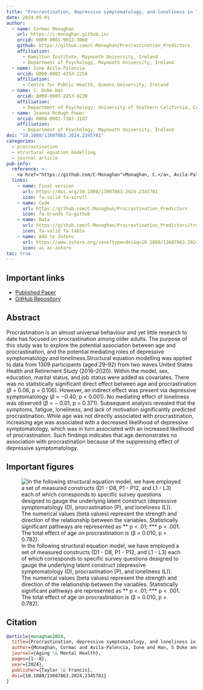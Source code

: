 ```yaml
---
title: "Procrastination, depressive symptomatology, and loneliness in later life"
date: 2024-05-01
author:
  - name: Cormac Monaghan
    url: https://c-monaghan.github.io/
    orcid: 0000-0001-9012-3060
    github: https://github.com/C-Monaghan/Procrastination_Predictors
    affiliation: 
      - Hamilton Institute, Maynooth University, Ireland
      - Department of Psychology, Maynooth University, Ireland
  - name: Ione Avila-Palencia
    orcid: 0000-0002-4353-2256
    affiliation: 
      - Centre for Public Health, Queens University, Ireland
  - name: S. Duke Han
    orcid: 0000-0003-2453-9230
    affiliation: 
      - Department of Psychology, University of Southern California, CA, USA
  - name: Joanna McHugh Power
    orcid: 0000-0002-7387-3107
    affiliation: 
      - Department of Psychology, Maynooth University, Ireland
doi: "10.1080/13607863.2024.2345781"
categories:
  - procrastination
  - structural equation modelling
  - journal article
pub-info:
  reference: >-
    <a href="https://github.com/C-Monaghan">Monaghan, C.</a>, Avila-Palencia, I., Han, S. D., & McHugh Power, J. (2024). Procrastination, depressive symptomatology, and loneliness in later life. <em>Aging & Mental Health, 28</em>(9), 1270–1277. <a href=https://doi.org/10.1080/13607863.2024.2345781><code>10.1080/13607863.2024.2345781</code></a>
  links:
    - name: Final version
      url: https://doi.org/10.1080/13607863.2024.2345781
      icon: fa-solid fa-scroll
    - name: Code
      url: https://github.com/C-Monaghan/Procrastination_Predictors
      icon: fa-brands fa-github
    - name: Data
      url: https://github.com/C-Monaghan/Procrastination_Predictors/tree/main/01__Data
      icon: fa-solid fa-table
    - name: Add to Zotero
      url: https://www.zotero.org/save?type=doi&q=10.1080/13607863.2024.2345781
      icon: ai ai-zotero
toc: true
---
```


## Important links

-   [Published Paper](https://doi.org/10.1080/13607863.2024.2345781){target="_blank"}
-   [GitHub Repository](https://github.com/C-Monaghan/Procrastination_Predictors){target="_blank"}

## Abstract

Procrastination is an almost universal behaviour and yet little research to date has focused on procrastination among older adults. The purpose of this study was to explore the potential association between age and procrastination, and the potential mediating roles of depressive symptomatology and loneliness.Structural equation modelling was applied to data from 1309 participants (aged 29–92) from two waves United States Health and Retirement Study (2016–2020). Within the model, sex, education, marital status, and job status were added as covariates. There was no statistically significant direct effect between age and procrastination ($\beta$ = 0.06, p = 0.106). However, an indirect effect was present via depressive symptomatology ($\beta$ = −0.40, p \< 0.001). No mediating effect of loneliness was observed ($\beta$ = − 0.01, p = 0.371). Subsequent analysis revealed that the symptoms, fatigue, loneliness, and lack of motivation significantly predicted procrastination. While age was not directly associated with procrastination, increasing age was associated with a decreased likelihood of depressive symptomatology, which was in turn associated with an increased likelihood of procrastination. Such findings indicates that age demonstrates no association with procrastination because of the suppressing effect of depressive symptomatology.

## Important figures

![In the following structural equation model, we have employed a set of measured constructs (D1 - D8, P1 - P12, and L1 - L3) each of which corresponds to specific survey questions designed to gauge the underlying latent construct (depressive symptomatology (D), procrastination (P), and loneliness (L)). The numerical values (beta values) represent the strength and direction of the relationship between the variables. Statistically significant pathways are represented as \*\* p \< .01; \*\*\* p \< .001. The total effect of age on procrastination is (β = 0.010, p = 0.782).](./SEM.png)

## Citation

``` bibtex
@article{monaghan2024,
  title={Procrastination, depressive symptomatology, and loneliness in later life},
  author={Monaghan, Cormac and Avila-Palencia, Ione and Han, S Duke and McHugh Power, Joanna},
  journal={Aging \& Mental Health},
  pages={1--8},
  year={2024},
  publisher={Taylor \& Francis},
  doi={10.1080/13607863.2024.2345781}
}
```
